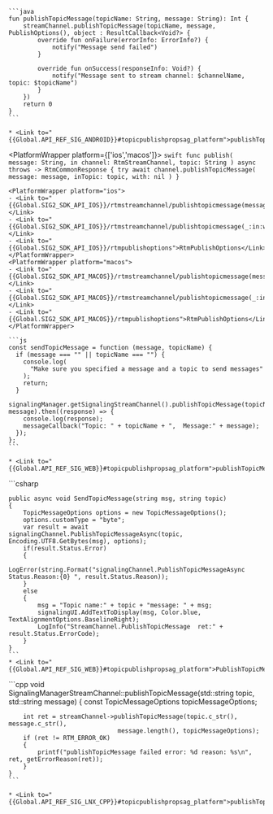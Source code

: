 <PlatformWrapper platform='android'>

    ```java
    fun publishTopicMessage(topicName: String, message: String): Int {
        streamChannel.publishTopicMessage(topicName, message, PublishOptions(), object : ResultCallback<Void?> {
            override fun onFailure(errorInfo: ErrorInfo?) {
                notify("Message send failed")
            }

            override fun onSuccess(responseInfo: Void?) {
                notify("Message sent to stream channel: $channelName, topic: $topicName")
            }
        })
        return 0
    }    
    ```
    
    * <Link to="{{Global.API_REF_SIG_ANDROID}}#topicpublishpropsag_platform">publishTopicMessage</Link>
</PlatformWrapper>

<PlatformWrapper platform={['ios','macos']}>
    ```swift
    func publish(
        message: String, in channel: RtmStreamChannel, topic: String
    ) async throws -> RtmCommonResponse {
        try await channel.publishTopicMessage(
            message: message, inTopic: topic, with: nil
        )
    }
    ```

    <PlatformWrapper platform="ios">
    - <Link to="{{Global.SIG2_SDK_API_IOS}}/rtmstreamchannel/publishtopicmessage(message:intopic:with:)">publishTopicMessage(message:inTopic:with:)</Link>
    - <Link to="{{Global.SIG2_SDK_API_IOS}}/rtmstreamchannel/publishtopicmessage(_:in:with:completion:)">publishTopicMessage(_:in:with:completion:)</Link>
    - <Link to="{{Global.SIG2_SDK_API_IOS}}/rtmpublishoptions">RtmPublishOptions</Link>
    </PlatformWrapper>
    <PlatformWrapper platform="macos">
    - <Link to="{{Global.SIG2_SDK_API_MACOS}}/rtmstreamchannel/publishtopicmessage(message:intopic:with:)">publishTopicMessage(message:inTopic:with:)</Link>
    - <Link to="{{Global.SIG2_SDK_API_MACOS}}/rtmstreamchannel/publishtopicmessage(_:in:with:completion:)">publishTopicMessage(_:in:with:completion:)</Link>
    - <Link to="{{Global.SIG2_SDK_API_MACOS}}/rtmpublishoptions">RtmPublishOptions</Link>
    </PlatformWrapper>
</PlatformWrapper>

<PlatformWrapper platform = 'web'>
   
    ```js
    const sendTopicMessage = function (message, topicName) {
      if (message === "" || topicName === "") {
        console.log(
          "Make sure you specified a message and a topic to send messages"
        );
        return;
      }
      signalingManager.getSignalingStreamChannel().publishTopicMessage(topicName, message).then((response) => {
        console.log(response);
        messageCallback("Topic: " + topicName + ",  Message:" + message);
      });
    };
    ```

    * <Link to="{{Global.API_REF_SIG_WEB}}#topicpublishpropsag_platform">publishTopicMessage</Link>
</PlatformWrapper>
<PlatformWrapper platform='unity'>
    ```csharp

    public async void SendTopicMessage(string msg, string topic)
    {
        TopicMessageOptions options = new TopicMessageOptions();
        options.customType = "byte";
        var result = await signalingChannel.PublishTopicMessageAsync(topic, Encoding.UTF8.GetBytes(msg), options);
        if(result.Status.Error)
        {
            LogError(string.Format("signalingChannel.PublishTopicMessageAsync Status.Reason:{0} ", result.Status.Reason));
        }
        else
        {
            msg = "Topic name:" + topic + "message: " + msg;
            signalingUI.AddTextToDisplay(msg, Color.blue, TextAlignmentOptions.BaselineRight);
            LogInfo("StreamChannel.PublishTopicMessage  ret:" + result.Status.ErrorCode);
        }
    }
    ```
    * <Link to="{{Global.API_REF_SIG_WEB}}#topicpublishpropsag_platform">PublishTopicMessageAsync</Link>
</PlatformWrapper>
<PlatformWrapper platform='linux-cpp'>
    ```cpp
    void SignalingManagerStreamChannel::publishTopicMessage(std::string topic, std::string message)
    {
        const TopicMessageOptions topicMessageOptions;
        
        int ret = streamChannel->publishTopicMessage(topic.c_str(), message.c_str(),
                                  message.length(), topicMessageOptions);
        if (ret != RTM_ERROR_OK)
        {
            printf("publishTopicMessage failed error: %d reason: %s\n", ret, getErrorReason(ret));
        }                                  
    }
    ```

    * <Link to="{{Global.API_REF_SIG_LNX_CPP}}#topicpublishpropsag_platform">publishTopicMessage</Link>

</PlatformWrapper>

